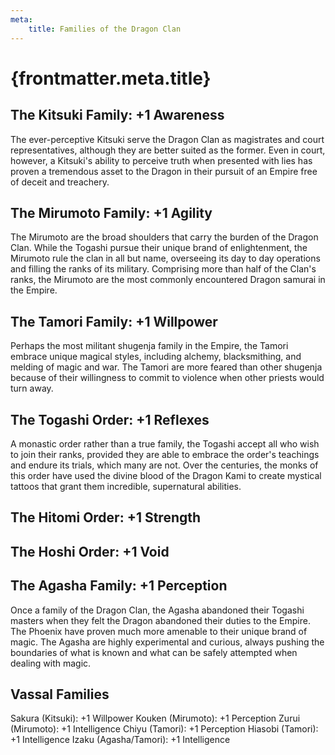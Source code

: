 ```yaml
---
meta:
    title: Families of the Dragon Clan
---
```

# {frontmatter.meta.title}

## The Kitsuki Family: +1 Awareness

The ever-perceptive Kitsuki serve the Dragon Clan as magistrates and court representatives, although they are better suited as the former. Even in court, however, a Kitsuki's ability to perceive truth when presented with lies has proven a tremendous asset to the Dragon in their pursuit of an Empire free of deceit and treachery.

## The Mirumoto Family: +1 Agility

The Mirumoto are the broad shoulders that carry the burden of the Dragon Clan. While the Togashi pursue their unique brand of enlightenment, the Mirumoto rule the clan in all but name, overseeing its day to day operations and filling the ranks of its military. Comprising more than half of the Clan's ranks, the Mirumoto are the most commonly encountered Dragon samurai in the Empire.

## The Tamori Family: +1 Willpower

Perhaps the most militant shugenja family in the Empire, the Tamori embrace unique magical styles, including alchemy, blacksmithing, and melding of magic and war. The Tamori are more feared than other shugenja because of their willingness to commit to violence when other priests would turn away.

## The Togashi Order: +1 Reflexes

A monastic order rather than a true family, the Togashi accept all who wish to join their ranks, provided they are able to embrace the order's teachings and endure its trials, which many are not. Over the centuries, the monks of this order have used the divine blood of the Dragon Kami to create mystical tattoos that grant them incredible, supernatural abilities.

## The Hitomi Order: +1 Strength
## The Hoshi Order: +1 Void
## The Agasha Family: +1 Perception

Once a family of the Dragon Clan, the Agasha abandoned their Togashi masters when they felt the Dragon abandoned their duties to the Empire. The Phoenix have proven much more amenable to their unique brand of magic. The Agasha are highly experimental and curious, always pushing the boundaries of what is known and what can be safely attempted when dealing with magic.

## Vassal Families

Sakura (Kitsuki): +1 Willpower
Kouken (Mirumoto): +1 Perception
Zurui (Mirumoto): +1 Intelligence
Chiyu (Tamori): +1 Perception
Hiasobi (Tamori): +1 Intelligence
Izaku (Agasha/Tamori): +1 Intelligence

